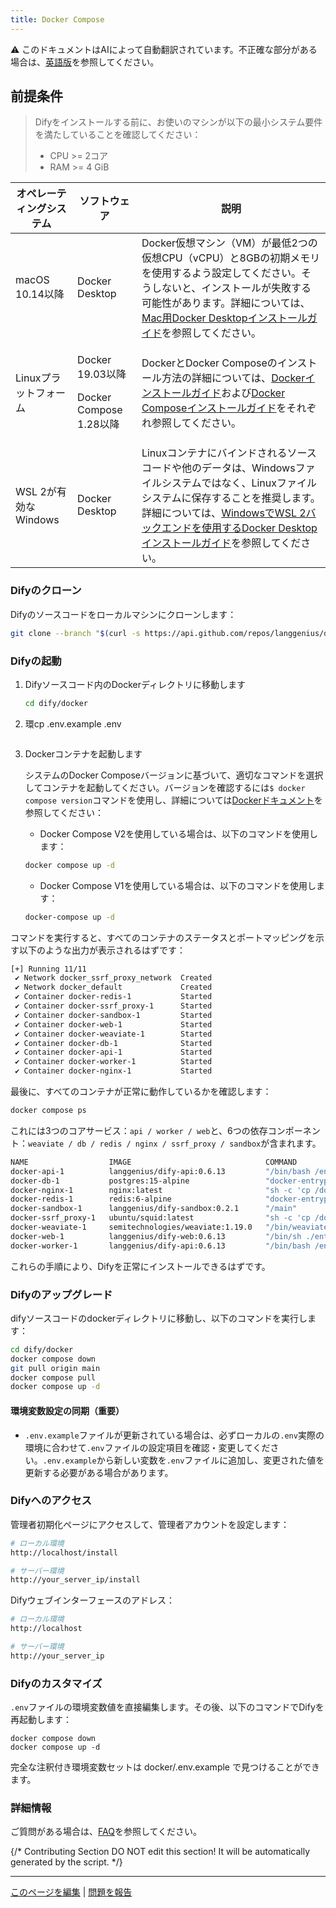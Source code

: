 ```yaml
---
title: Docker Compose
---
```


<Note> ⚠️ このドキュメントはAIによって自動翻訳されています。不正確な部分がある場合は、[英語版](/en/self-hosting/quick-start/docker-compose)を参照してください。</Note>


## 前提条件

> Difyをインストールする前に、お使いのマシンが以下の最小システム要件を満たしていることを確認してください：
>
> * CPU >= 2コア
> * RAM >= 4 GiB

<table>
  <thead>
    <tr>
      <th>オペレーティングシステム</th>
      <th>ソフトウェア</th>
      <th>説明</th>
    </tr>
  </thead>
  <tbody>
    <tr>
      <td>macOS 10.14以降</td>
      <td>Docker Desktop</td>
      <td>Docker仮想マシン（VM）が最低2つの仮想CPU（vCPU）と8GBの初期メモリを使用するよう設定してください。そうしないと、インストールが失敗する可能性があります。詳細については、<a href="https://docs.docker.com/desktop/mac/install/">Mac用Docker Desktopインストールガイド</a>を参照してください。</td>
    </tr>
    <tr>
      <td>Linuxプラットフォーム</td>
      <td>
        <p>Docker 19.03以降</p>
        <p>Docker Compose 1.28以降</p>
      </td>
      <td>DockerとDocker Composeのインストール方法の詳細については、<a href="https://docs.docker.com/engine/install/">Dockerインストールガイド</a>および<a href="https://docs.docker.com/compose/install/">Docker Composeインストールガイド</a>をそれぞれ参照してください。</td>
    </tr>
    <tr>
      <td>WSL 2が有効なWindows</td>
      <td>Docker Desktop</td>
      <td>Linuxコンテナにバインドされるソースコードや他のデータは、Windowsファイルシステムではなく、Linuxファイルシステムに保存することを推奨します。詳細については、<a href="https://docs.docker.com/desktop/windows/install/#wsl-2-backend">WindowsでWSL 2バックエンドを使用するDocker Desktopインストールガイド</a>を参照してください。</td>
    </tr>
  </tbody>
</table>

### Difyのクローン

Difyのソースコードをローカルマシンにクローンします：

```bash
git clone --branch "$(curl -s https://api.github.com/repos/langgenius/dify/releases/latest | jq -r .tag_name)" https://github.com/langgenius/dify.git
```

### Difyの起動

1.  Difyソースコード内のDockerディレクトリに移動します

    ```bash
    cd dify/docker
    ```
2.  環cp .env.example .env
    ```
3.  Dockerコンテナを起動します

    システムのDocker Composeバージョンに基づいて、適切なコマンドを選択してコンテナを起動してください。バージョンを確認するには`$ docker compose version`コマンドを使用し、詳細については[Dockerドキュメント](https://docs.docker.com/compose/install/)を参照してください：

    * Docker Compose V2を使用している場合は、以下のコマンドを使用します：

    ```bash
    docker compose up -d
    ```

    * Docker Compose V1を使用している場合は、以下のコマンドを使用します：

    ```bash
    docker-compose up -d
    ```

コマンドを実行すると、すべてのコンテナのステータスとポートマッピングを示す以下のような出力が表示されるはずです：

```bash
[+] Running 11/11
 ✔ Network docker_ssrf_proxy_network  Created                                                                 0.1s 
 ✔ Network docker_default             Created                                                                 0.0s 
 ✔ Container docker-redis-1           Started                                                                 2.4s 
 ✔ Container docker-ssrf_proxy-1      Started                                                                 2.8s 
 ✔ Container docker-sandbox-1         Started                                                                 2.7s 
 ✔ Container docker-web-1             Started                                                                 2.7s 
 ✔ Container docker-weaviate-1        Started                                                                 2.4s 
 ✔ Container docker-db-1              Started                                                                 2.7s 
 ✔ Container docker-api-1             Started                                                                 6.5s 
 ✔ Container docker-worker-1          Started                                                                 6.4s 
 ✔ Container docker-nginx-1           Started                                                                 7.1s
```

最後に、すべてのコンテナが正常に動作しているかを確認します：

```bash
docker compose ps
```

これには3つのコアサービス：`api / worker / web`と、6つの依存コンポーネント：`weaviate / db / redis / nginx / ssrf_proxy / sandbox`が含まれます。

```bash
NAME                  IMAGE                              COMMAND                   SERVICE      CREATED              STATUS                        PORTS
docker-api-1          langgenius/dify-api:0.6.13         "/bin/bash /entrypoi…"   api          About a minute ago   Up About a minute             5001/tcp
docker-db-1           postgres:15-alpine                 "docker-entrypoint.s…"   db           About a minute ago   Up About a minute (healthy)   5432/tcp
docker-nginx-1        nginx:latest                       "sh -c 'cp /docker-e…"   nginx        About a minute ago   Up About a minute             0.0.0.0:80->80/tcp, :::80->80/tcp, 0.0.0.0:443->443/tcp, :::443->443/tcp
docker-redis-1        redis:6-alpine                     "docker-entrypoint.s…"   redis        About a minute ago   Up About a minute (healthy)   6379/tcp
docker-sandbox-1      langgenius/dify-sandbox:0.2.1      "/main"                   sandbox      About a minute ago   Up About a minute             
docker-ssrf_proxy-1   ubuntu/squid:latest                "sh -c 'cp /docker-e…"   ssrf_proxy   About a minute ago   Up About a minute             3128/tcp
docker-weaviate-1     semitechnologies/weaviate:1.19.0   "/bin/weaviate --hos…"   weaviate     About a minute ago   Up About a minute             
docker-web-1          langgenius/dify-web:0.6.13         "/bin/sh ./entrypoin…"   web          About a minute ago   Up About a minute             3000/tcp
docker-worker-1       langgenius/dify-api:0.6.13         "/bin/bash /entrypoi…"   worker       About a minute ago   Up About a minute             5001/tcp
```

これらの手順により、Difyを正常にインストールできるはずです。

### Difyのアップグレード

difyソースコードのdockerディレクトリに移動し、以下のコマンドを実行します：

```bash
cd dify/docker
docker compose down
git pull origin main
docker compose pull
docker compose up -d
```

#### 環境変数設定の同期（重要）

* `.env.example`ファイルが更新されている場合は、必ずローカルの`.env`実際の環境に合わせて`.env`ファイルの設定項目を確認・変更してください。`.env.example`から新しい変数を`.env`ファイルに追加し、変更された値を更新する必要がある場合があります。

### Difyへのアクセス

管理者初期化ページにアクセスして、管理者アカウントを設定します：

```bash
# ローカル環境
http://localhost/install

# サーバー環境
http://your_server_ip/install
```

Difyウェブインターフェースのアドレス：

```bash
# ローカル環境
http://localhost

# サーバー環境
http://your_server_ip
```

### Difyのカスタマイズ

`.env`ファイルの環境変数値を直接編集します。その後、以下のコマンドでDifyを再起動します：

```
docker compose down
docker compose up -d
```

完全な注釈付き環境変数セットは docker/.env.example で見つけることができます。

### 詳細情報

ご質問がある場合は、[FAQ](/en/self-hosting/quick-start/faqs)を参照してください。

{/*
Contributing Section
DO NOT edit this section!
It will be automatically generated by the script.
*/}

---

[このページを編集](https://github.com/langgenius/dify-docs/edit/main/en/self-hosting/dify-community/docker-compose.mdx) | [問題を報告](https://github.com/langgenius/dify-docs/issues/new?template=docs.yml)